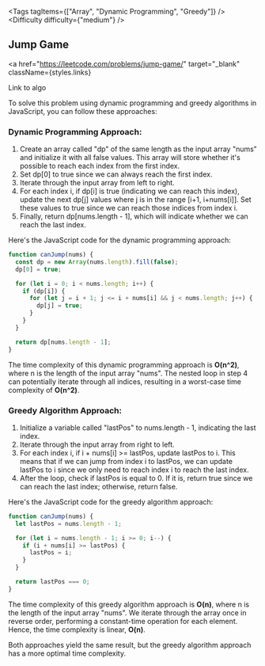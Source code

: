 
<Tags tagItems={["Array", "Dynamic Programming", "Greedy"]} />
<Difficulty difficulty={"medium"} />
## Jump Game

<a
  href="https://leetcode.com/problems/jump-game/"
  target="_blank"
  className={styles.links}
>
  Link to algo
</a>

To solve this problem using dynamic programming and greedy algorithms in JavaScript, you can follow these approaches:

### Dynamic Programming Approach:

1. Create an array called "dp" of the same length as the input array "nums" and initialize it with all false values. This array will store whether it's possible to reach each index from the first index.
2. Set dp[0] to true since we can always reach the first index.
3. Iterate through the input array from left to right.
4. For each index i, if dp[i] is true (indicating we can reach this index), update the next dp[j] values where j is in the range [i+1, i+nums[i]]. Set these values to true since we can reach those indices from index i.
5. Finally, return dp[nums.length - 1], which will indicate whether we can reach the last index.

Here's the JavaScript code for the dynamic programming approach:

```javascript
function canJump(nums) {
  const dp = new Array(nums.length).fill(false);
  dp[0] = true;

  for (let i = 0; i < nums.length; i++) {
    if (dp[i]) {
      for (let j = i + 1; j <= i + nums[i] && j < nums.length; j++) {
        dp[j] = true;
      }
    }
  }

  return dp[nums.length - 1];
}
```

The time complexity of this dynamic programming approach is **O(n^2)**, where n is the length of the input array "nums". The nested loop in step 4 can potentially iterate through all indices, resulting in a worst-case time complexity of **O(n^2)**.

### Greedy Algorithm Approach:

1. Initialize a variable called "lastPos" to nums.length - 1, indicating the last index.
2. Iterate through the input array from right to left.
3. For each index i, if i + nums[i] >= lastPos, update lastPos to i. This means that if we can jump from index i to lastPos, we can update lastPos to i since we only need to reach index i to reach the last index.
4. After the loop, check if lastPos is equal to 0. If it is, return true since we can reach the last index; otherwise, return false.

Here's the JavaScript code for the greedy algorithm approach:

```javascript
function canJump(nums) {
  let lastPos = nums.length - 1;

  for (let i = nums.length - 1; i >= 0; i--) {
    if (i + nums[i] >= lastPos) {
      lastPos = i;
    }
  }

  return lastPos === 0;
}
```

The time complexity of this greedy algorithm approach is **O(n)**, where n is the length of the input array "nums". We iterate through the array once in reverse order, performing a constant-time operation for each element. Hence, the time complexity is linear, **O(n)**.

Both approaches yield the same result, but the greedy algorithm approach has a more optimal time complexity.
